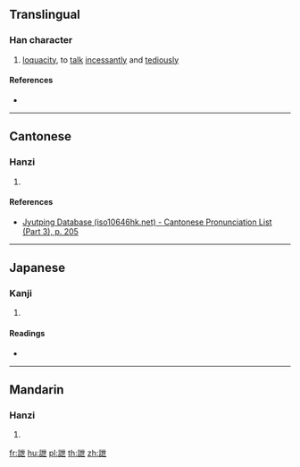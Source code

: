 {{character info/new}}
==Translingual==

===Han character===
{{Han char|rn=149|rad=言|as=05|sn=12|four=04617|canj=YRPT|ids=⿰言世}}

# [[loquacity]], to [[talk]] [[incessant]]ly and [[tedious]]ly

====References====
* {{Han ref|kx=1154.130|dkj=35367|dj=1620.170|hdz=63952.060|uh=8A4D|ud=35405|bh=DBD7|bd=56279}}

----

==Cantonese==

===Hanzi===
{{yue-hanzi|jyut=[[jai6]]|y=yai6}}

# {{defn|lang=yue|sort=言05}}

====References====
* [http://www.iso10646hk.net/jp/document/download.jsp Jyutping Database (iso10646hk.net) - Cantonese Pronunciation List (Part 3), p. 205]

----

==Japanese==

===Kanji===
{{ja-kanji|grade=|rs=言05}}

# {{defn|lang=ja|sort=言05}}

====Readings====
* {{ja-readings|on=[[えい]] (ei), [[せつ]] (setsu), [[せち]] (sechi)|kun=[[しやびる]] (shiyabiru)|nanori=}}

----

==Mandarin==

===Hanzi===
{{cmn-hanzi|pin=[[yì]] ([[yi4]])|wg=i<sup>4</sup>}}

# {{defn|lang=cmn|sort=言05}}

[[fr:詍]]
[[hu:詍]]
[[pl:詍]]
[[th:詍]]
[[zh:詍]]